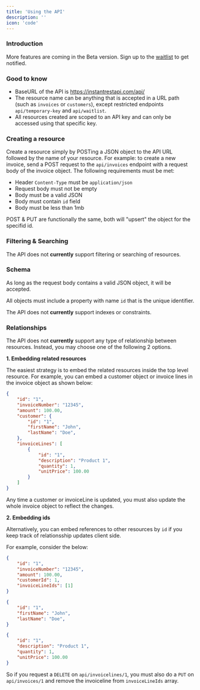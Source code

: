 ```yaml
---
title: 'Using the API'
description: ''
icon: 'code'
---
```


### Introduction


<Tip>More features are coming in the Beta version. Sign up to the [waitlist](/api-reference/auth/overview) to get notified.</Tip>

### Good to know
- BaseURL of the API is https://instantrestapi.com/api/
- The resource name can be anything that is accepted in a URL path (such as `invoices` or `customers`), except restricted endpoints `api/temporary-key` and `api/waitlist`. 
- All resources created are scoped to an API key and can only be accessed using that specific key. 

### Creating a resource
Create a resource simply by POSTing a JSON object to the API URL followed by the name of your resource.
For example: to create a new invoice, send a POST request to the `api/invoices` endpoint with a request body of the invoice object. 
The following requirements must be met:
- Header `Content-Type` must be `application/json`
- Request body must not be empty
- Body must be a valid JSON 
- Body must contain `id` field
- Body must be less than 1mb

<Note>POST & PUT are functionally the same, both will "upsert" the object for the specifid id.</Note>

### Filtering & Searching
The API does not **currently** support filtering or searching of resources.  

### Schema
As long as the request body contains a valid JSON object, it will be accepted.

<Note>All objects must include a property with name `id` that is the unique identifier.</Note>

The API does not **currently** support indexes or constraints. 

### Relationships
The API does not **currently** support any type of relationship between resources. 
Instead, you may choose one of the following 2 options.

**1. Embedding related resources**

The easiest strategy is to embed the related resources inside the top level resource. For example, you can embed a customer object or invoice lines in the invoice object as shown below:

```json
{
    "id": "1",
    "invoiceNumber": "12345",
    "amount": 100.00,
    "customer": {
        "id": "1",
        "firstName": "John",
        "lastName": "Doe",
    },
    "invoiceLines": [
        {
            "id": "1",
            "description": "Product 1",
            "quantity": 1,
            "unitPrice": 100.00
        }
    ]
}
```
Any time a customer or invoiceLine is updated, you must also update the whole invoice object to reflect the changes. 

**2. Embedding ids**

Alternatively, you can embed references to other resources by `id` if you keep track of relationsship updates client side. 

For example, consider the below:

<CodeGroup>

```json api/invoices/1
{
    "id": "1",
    "invoiceNumber": "12345",
    "amount": 100.00,
    "customerId": 1,
    "invoiceLineIds": [1]
}
```

```json api/customers/1
{
    "id": "1",
    "firstName": "John",
    "lastName": "Doe",
}
```

```json api/invoicelines/1
{
    "id": "1",
    "description": "Product 1",
    "quantity": 1,
    "unitPrice": 100.00
}
```

</CodeGroup>

So if you request a `DELETE` on `api/invoicelines/1`, you must also do a `PUT` on `api/invoices/1` and remove the invoiceline from `invoiceLineIds` array. 